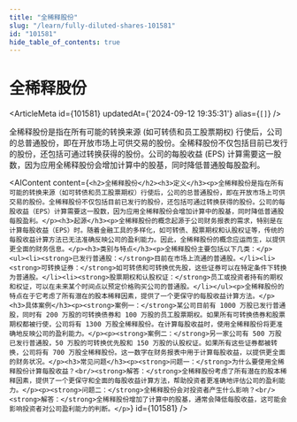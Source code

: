 ```yaml
---
title: "全稀释股份"
slug: "/learn/fully-diluted-shares-101581"
id: "101581"
hide_table_of_contents: true
---
```



# 全稀释股份

<ArticleMeta id={101581} updatedAt={'2024-09-12 19:35:31'} alias={`[]`} />
<div className='border-solid border-b border-t-0 my-4 border-[var(--ifm-color-gray-300)]' />

全稀释股份是指在所有可能的转换来源 (如可转债和员工股票期权) 行使后，公司的总普通股份，即在开放市场上可供交易的股份。全稀释股份不仅包括目前已发行的股份，还包括可通过转换获得的股份。公司的每股收益 (EPS) 计算需要这一股数，因为应用全稀释股份会增加计算中的股基，同时降低普通股每股盈利。

<AIContent content={`<h2>全稀释股份</h2><h3>定义</h3><p>全稀释股份是指在所有可能的转换来源（如可转债和员工股票期权）行使后，公司的总普通股份，即在开放市场上可供交易的股份。全稀释股份不仅包括目前已发行的股份，还包括可通过转换获得的股份。公司的每股收益（EPS）计算需要这一股数，因为应用全稀释股份会增加计算中的股基，同时降低普通股每股盈利。</p><h3>起源</h3><p>全稀释股份的概念起源于公司财务报表的需求，特别是在计算每股收益（EPS）时。随着金融工具的多样化，如可转债、股票期权和认股权证等，传统的每股收益计算方法已无法准确反映公司的盈利能力。因此，全稀释股份的概念应运而生，以提供更全面的财务信息。</p><h3>类别与特点</h3><p>全稀释股份主要包括以下几类：</p><ul><li><strong>已发行普通股：</strong>目前在市场上流通的普通股。</li><li><strong>可转换证券：</strong>如可转债和可转换优先股，这些证券可以在特定条件下转换为普通股。</li><li><strong>股票期权和认股权证：</strong>员工或投资者持有的期权和权证，可以在未来某个时间点以预定价格购买公司的普通股。</li></ul><p>全稀释股份的特点在于它考虑了所有潜在的股本稀释因素，提供了一个更保守的每股收益计算方法。</p><h3>具体案例</h3><p><strong>案例一：</strong>某公司目前有 1000 万股已发行普通股，同时有 200 万股的可转换债券和 100 万股的员工股票期权。如果所有可转换债券和股票期权都被行使，公司将有 1300 万股全稀释股份。在计算每股收益时，使用全稀释股份将更准确地反映公司的盈利能力。</p><p><strong>案例二：</strong>另一家公司有 500 万股已发行普通股，50 万股的可转换优先股和 150 万股的认股权证。如果所有这些证券都被转换，公司将有 700 万股全稀释股份。这一数字在财务报表中用于计算每股收益，以提供更全面的财务状况。</p><h3>常见问题</h3><p><strong>问题一：</strong>为什么要使用全稀释股份计算每股收益？<br/><strong>解答：</strong>全稀释股份考虑了所有潜在的股本稀释因素，提供了一个更保守和全面的每股收益计算方法，帮助投资者更准确地评估公司的盈利能力。</p><p><strong>问题二：</strong>全稀释股份会对投资者产生什么影响？<br/><strong>解答：</strong>全稀释股份增加了计算中的股基，通常会降低每股收益，这可能会影响投资者对公司盈利能力的判断。</p>`} id={101581} />
